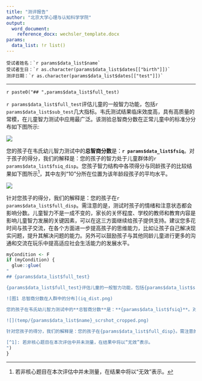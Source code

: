 ```yaml
---
title: "测评报告"
author: "北京大学心理与认知科学学院"
output:
  word_document:
    reference_docx: wechsler_template.docx
params:
  data_list: !r list()
---
```


```
受试者姓名：`r params$data_list$name`  
受试者生日：`r as.character(params$data_list$dates[["birth"]])`  
测评日期：`r as.character(params$data_list$dates[["test"]])`  
```

***

`r paste0("## ",params$data_list$full_test)`

`r params$data_list$full_test`评估儿童的一般智力功能，包括`r params$data_list$sub_test`几大指标。韦氏测试结果临床效度高，具有高质量的常模，在儿童智力测试中应用最广泛。该测验总智商分数在正常儿童中的标准分分布如下图所示:  

![](iq_dist.png)

您的孩子在韦氏幼儿智力测试中的**总智商分数**是：**`r params$data_list$fsiq`**。对于孩子的得分，我们的解释是：您的孩子的智力处于儿童群体的`r params$data_list$fsiq_disp`。您孩子智力结构中各项得分与同龄孩子的比较结果如下图所示[^1]，其中左列“10”分所在位置为该年龄段孩子的平均水平。

![](temp/`r params$data_list$name`_scrshot_cropped.png)
 
针对您孩子的得分，我们的解释是：您的孩子在`r params$data_list$full_disp`。需注意的是，测试时孩子的情绪和注意状态都会影响分数。儿童智力不是一成不变的，家长的关怀程度、学校的教师和教育内容是影响儿童智力发展的关键因素，可以在这三方面继续给孩子提供支持。建议您多花时间与孩子交流，在各个方面进一步提高孩子的思维能力，比如让孩子自己解决现实问题，提升其解决问题的能力。另外可以鼓励孩子与其他同龄儿童进行更多的沟通和交流在玩乐中提高适应社会生活能力的发展水平。

[^1]: 若非核心题目在本次评估中并未测量，在结果中将以“无效”表示。

```r
myCondition <- F
if (myCondition) {
  glue::glue(
"
## {params$data_list$full_test}

{params$data_list$full_test}评估儿童的一般智力功能，包括{params$data_list$sub_test}几大指标。韦氏测试结果临床效度高，具有高质量的常模，在儿童智力测试中应用最广泛。该测验总智商分数在正常儿童中的标准分分布如图1所示:

![图1 总智商分数在人群中的分布](iq_dist.png)

您的孩子在韦氏幼儿智力测试中的**总智商分数**是：**{params$data_list$fsiq}**。对于孩子的得分，我们的解释是：您的孩子的智力处于儿童群体的{params$data_list$fsiq_disp}。您孩子智力结构中各项得分与同龄孩子的比较结果如下图所示[^1]，其中左列“10”分所在位置为该年龄段孩子的平均水平。

![](temp/{params$data_list$name}_scrshot_cropped.png)
 
针对您孩子的得分，我们的解释是：您的孩子在{params$data_list$full_disp}。需注意的是，测试时孩子的情绪和注意状态都会影响分数。儿童智力不是一成不变的，家长的关怀程度、学校的教师和教育内容是影响儿童智力发展的关键因素，可以在这三方面继续给孩子提供支持。建议您多花时间与孩子交流，在各个方面进一步提高孩子的思维能力，比如让孩子自己解决现实问题，提升其解决问题的能力。另外可以鼓励孩子与其他同龄儿童进行更多的沟通和交流在玩乐中提高适应社会生活能力的发展水平。

[^1]: 若非核心题目在本次评估中并未测量，在结果中将以“无效”表示。
")
}
```

